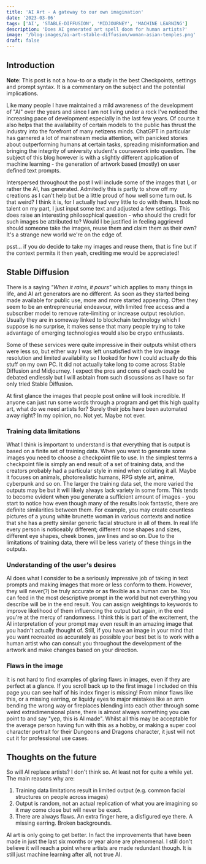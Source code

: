 ```yaml
---
title: 'AI Art - A gateway to our own imagination'
date: '2023-03-06'
tags: ['AI', 'STABLE-DIFFUSION', 'MIDJOURNEY', 'MACHINE LEARNING']
description: 'Does AI generated art spell doom for human artists?'
image: '/blog-images/ai-art-stable-diffusion/woman-asian-temples.png'
draft: false
---
```


## Introduction

**Note**: This post is not a how-to or a study in the best Checkpoints, settings and prompt syntax. It is a commentary on the subject and the potential implications.

Like many people I have maintained a mild awareness of the development of "AI" over the years and since I am not living under a rock I've noticed the increasing pace of development especially in the last few years. Of course it also helps that the availability of certain models to the public has thrust the industry into the forefront of many netizens minds. ChatGPT in particular has garnered a lot of mainstream media attention, with panicked stories about outperforming humans at certain tasks, spreading misinformation and bringing the integrity of university student's coursework into question. The subject of this blog however is with a slightly different application of machine learning - the generation of artwork based (mostly) on user defined text prompts.

Interspersed throughout the post I will include some of the images that I, or rather the AI, has generated. Admitedly this is partly to show off my creations as I can't help but be a little proud of how well some turn out. Is that weird? I think it is, for I actually had very little to do with them. It took no talent on my part, I just input some text and adjusted a few settings. This does raise an interesting philosophical question - who should the credit for such images be attributed to? Would I be justified in feeling aggrieved should someone take the images, reuse them and claim them as their own? It's a strange new world we're on the edge of.

psst... if you _do_ decide to take my images and reuse them, that is fine but if the context permits it then yeah, crediting me would be appreciated!

<BlogImage
    src="/images/ai-art-stable-diffusion/japanese-man-bike-tokeo.png"
    alt="japanese-man-bike-tokeo.png"
    width="768"
    height="512"
    description="Japanese man sitting on his motorbike in Tokyo"
/>

## Stable Diffusion

There is a saying _"When it rains, it pours"_ which applies to many things in life, and AI art generators are no different. As soon as they started being made available for public use, more and more started appearing. Often they seem to be an entrepreneurial endeavour, with limited free access and a subscriber model to remove rate-limiting or increase output resolution. Usually they are in someway linked to blockchain technology which I suppose is no surprise, it makes sense that many people trying to take advantage of emerging technologies would also be crypo enthusiasts.

Some of these services were quite impressive in their outputs whilst others were less so, but either way I was left unsatisfied with the low image resolution and limited availability so I looked for how I could actually do this stuff on my own PC. It did not actually take long to come across Stable Diffusion and Midjourney. I expect the pros and cons of each could be debated endlessly but I will asbtain from such discussions as I have so far only tried Stable Diffusion.

<BlogImage
    src="/images/ai-art-stable-diffusion/woman-asian-temples.png"
    alt="woman-asian-temples.png"
    width="640"
    height="640"
    description="A white haired young woman infront of some Asian temples"
/>

At first glance the images that people post online will look incredible. If anyone can just run some words through a program and get this high quality art, what do we need artists for? Surely their jobs have been automated away right? In my opinion, no. Not yet. Maybe not ever.

### Training data limitations

What I think is important to understand is that everything that is output is based on a finite set of training data. When you want to generate some images you need to choose a checkpoint file to use. In the simplest terms a checkpoint file is simply an end result of a set of training data, and the creators probably had a particular style in mind when collating it all. Maybe it focuses on animals, photorealistic humans, RPG style art, anime, cyberpunk and so on. The larger the training data set, the more varied the outputs may be but it will likely always lack variety in some form. This tends to become evident when you generate a sufficient amount of images - you start to notice how even though many of the results look fantastic, there are definite similarities between them. For example, you may create countless pictures of a young white brunette woman in various contexts and notice that she has a pretty similar generic facial structure in all of them. In real life every person is noticeably different; different nose shapes and sizes, different eye shapes, cheek bones, jaw lines and so on. Due to the limitations of training data, there will be less variety of these things in the outputs.

<BlogImage
    src="/images/ai-art-stable-diffusion/old-man-in-forest.png"
    alt="old-man-in-forest.png"
    width="512"
    height="512"
    description="An old druidic man in a forest"
/>

### Understanding of the user's desires

AI does what I consider to be a seriously impressive job of taking in text prompts and making images that more or less conform to them. However, they will never(?) be truly accurate or as flexible as a human can be. You can feed in the most descriptive prompt in the world but not everything you describe will be in the end result. You can assign weightings to keywords to improve likelihood of them influencing the output but again, in the end you're at the mercy of randomness. I think this is part of the excitement, the AI interpretation of your prompt may even result in an amazing image that you hadn't actually thought of. Still, if you have an image in your mind that you want recreated as accurately as possible your best bet is to work with a human artist who can consult you throughout the development of the artwork and make changes based on your direction.

<BlogImage
    src="/images/ai-art-stable-diffusion/female-white-gold-angel.png"
    alt="female-white-gold-angel.png"
    width="512"
    height="768"
    description="A celestial female holy empress"
/>

### Flaws in the image

It is not hard to find examples of glaring flaws in images, even if they are perfect at a glance. If you scroll back up to the first image I included on this page you can see half of his index finger is missing! From minor flaws like this, or a missing earring, or liquidy eyes to major mistakes like an arm bending the wrong way or fireplaces blending into each other through some weird extradimensional plane, there is almost always something you can point to and say "yep, this is AI made". Whilst all this may be acceptable for the average person having fun with this as a hobby, or making a super cool character portrait for their Dungeons and Dragons character, it just will not cut it for professional use cases.

<BlogImage
    src="/images/ai-art-stable-diffusion/female-dark-wings-fire.png"
    alt="female-dark-wings-fire.png"
    width="512"
    height="768"
    description="A winged female dark warrior with a broken blade"
/>

## Thoughts on the future

So will AI replace artists? I don't think so. At least not for quite a while yet. The main reasons why are:

1. Training data limitations result in limited output (e.g. common facial structures on people across images)
2. Output is random, not an actual replication of what you are imagining so it may come close but will never be exact.
3. There are always flaws. An extra finger here, a disfigured eye there. A missing earring. Broken backgrounds.

AI art is only going to get better. In fact the improvements that have been made in just the last six months or year alone are phenomenal. I still don't believe it will reach a point where artists are made redundant though. It is still just machine learning after all, not true AI.